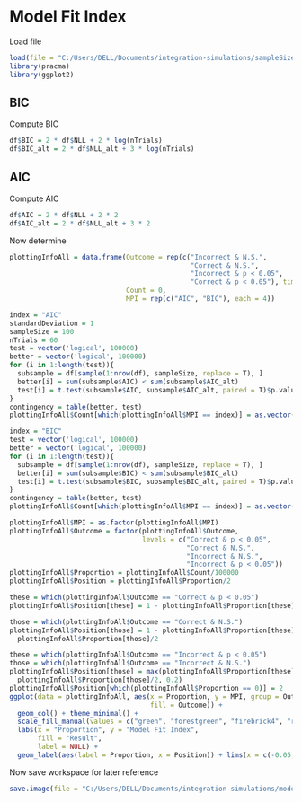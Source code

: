 # Model Fit Index

Load file

```r
load(file = "C:/Users/DELL/Documents/integration-simulations/sampleSize.RData")
library(pracma)
library(ggplot2)
```

## BIC

Compute BIC

```r
df$BIC = 2 * df$NLL + 2 * log(nTrials)
df$BIC_alt = 2 * df$NLL_alt + 3 * log(nTrials)
```

## AIC

Compute AIC

```r
df$AIC = 2 * df$NLL + 2 * 2
df$AIC_alt = 2 * df$NLL_alt + 3 * 2
```

Now determine

```r
plottingInfoAll = data.frame(Outcome = rep(c("Incorrect & N.S.", 
                                             "Correct & N.S.", 
                                             "Incorrect & p < 0.05",
                                             "Correct & p < 0.05"), times = 2),
                             Count = 0,
                             MPI = rep(c("AIC", "BIC"), each = 4))

index = "AIC"
standardDeviation = 1
sampleSize = 100
nTrials = 60
test = vector('logical', 100000)
better = vector('logical', 100000)
for (i in 1:length(test)){
  subsample = df[sample(1:nrow(df), sampleSize, replace = T), ]
  better[i] = sum(subsample$AIC) < sum(subsample$AIC_alt)
  test[i] = t.test(subsample$AIC, subsample$AIC_alt, paired = T)$p.value < 0.05
}
contingency = table(better, test)
plottingInfoAll$Count[which(plottingInfoAll$MPI == index)] = as.vector(contingency)

index = "BIC"
test = vector('logical', 100000)
better = vector('logical', 100000)
for (i in 1:length(test)){
  subsample = df[sample(1:nrow(df), sampleSize, replace = T), ]
  better[i] = sum(subsample$BIC) < sum(subsample$BIC_alt)
  test[i] = t.test(subsample$BIC, subsample$BIC_alt, paired = T)$p.value < 0.05
}
contingency = table(better, test)
plottingInfoAll$Count[which(plottingInfoAll$MPI == index)] = as.vector(contingency)

plottingInfoAll$MPI = as.factor(plottingInfoAll$MPI)
plottingInfoAll$Outcome = factor(plottingInfoAll$Outcome,
                                 levels = c("Correct & p < 0.05",
                                            "Correct & N.S.", 
                                            "Incorrect & N.S.",
                                            "Incorrect & p < 0.05"))
plottingInfoAll$Proportion = plottingInfoAll$Count/100000
plottingInfoAll$Position = plottingInfoAll$Proportion/2

these = which(plottingInfoAll$Outcome == "Correct & p < 0.05")
plottingInfoAll$Position[these] = 1 - plottingInfoAll$Proportion[these]/2

those = which(plottingInfoAll$Outcome == "Correct & N.S.")
plottingInfoAll$Position[those] = 1 - plottingInfoAll$Proportion[these] -
  plottingInfoAll$Proportion[those]/2

these = which(plottingInfoAll$Outcome == "Incorrect & p < 0.05")
those = which(plottingInfoAll$Outcome == "Incorrect & N.S.")
plottingInfoAll$Position[those] = max(plottingInfoAll$Proportion[these] +
  plottingInfoAll$Proportion[those]/2, 0.2)
plottingInfoAll$Position[which(plottingInfoAll$Proportion == 0)] = 2
ggplot(data = plottingInfoAll, aes(x = Proportion, y = MPI, group = Outcome,
                                   fill = Outcome)) + 
  geom_col() + theme_minimal() + 
  scale_fill_manual(values = c("green", "forestgreen", "firebrick4", "red")) +
  labs(x = "Proportion", y = "Model Fit Index", 
       fill = "Result",
       label = NULL) + 
  geom_label(aes(label = Proportion, x = Position)) + lims(x = c(-0.05, 1.05))
```

Now save workspace for later reference

```r
save.image(file = "C:/Users/DELL/Documents/integration-simulations/modelFitIndex.RData")
```
